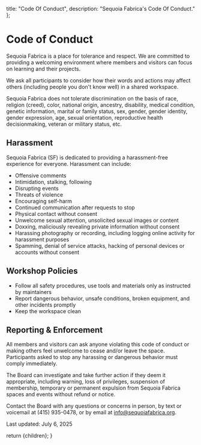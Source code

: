 
  title: "Code Of Conduct",
  description: "Sequoia Fabrica's Code Of Conduct."
};

# Code of Conduct

Sequoia Fabrica is a place for tolerance and respect. We are committed to providing a welcoming environment where members and visitors can focus on learning and their projects.

We ask all participants to consider how their words and actions may affect others (including people you don't know well) in a shared workspace.

Sequoia Fabrica does not tolerate discrimination on the basis of race, religion (creed), color, national origin, ancestry, disability, medical condition, genetic information, marital or family status, sex, gender, gender identity, gender expression, age, sexual orientation, reproductive health decisionmaking, veteran or military status, etc. 

## Harassment

Sequoia Fabrica (SF) is dedicated to providing a harassment-free experience for everyone. Harassment can include:

- Offensive comments
- Intimidation, stalking, following
- Disrupting events
- Threats of violence
- Encouraging self-harm
- Continued communication after requests to stop
- Physical contact without consent
- Unwelcome sexual attention, unsolicited sexual images or content
- Doxxing, maliciously revealing private information without consent
- Harassing photography or recording, including logging online activity for harassment purposes
- Spamming, denial of service attacks, hacking of personal devices or accounts without consent

## Workshop Policies

* Follow all safety procedures, use tools and materials only as instructed by maintainers
* Report dangerous behavior, unsafe conditions, broken equipment, and other incidents promptly
* Keep the workspace clean 

## Reporting & Enforcement

All members and visitors can ask anyone violating this code of conduct or making others feel unwelcome to cease and/or leave the space. Participants asked to stop any harassing or dangerous behavior must comply immediately.

The Board can investigate and take further action if they deem it appropriate, including warning, loss of privileges, suspension of membership, temporary or permanent expulsion from Sequoia Fabrica spaces and events without refund or notice. 

Contact the Board with any questions or concerns in person, by text or voicemail at (415) 935-0478, or by email at [info@sequoiafabrica.org](mailto:info@sequoiafabrica.org).

Last updated: July 6, 2025

  return <DocumentLayout metadata={metadata}>{children}</DocumentLayout>;
}
